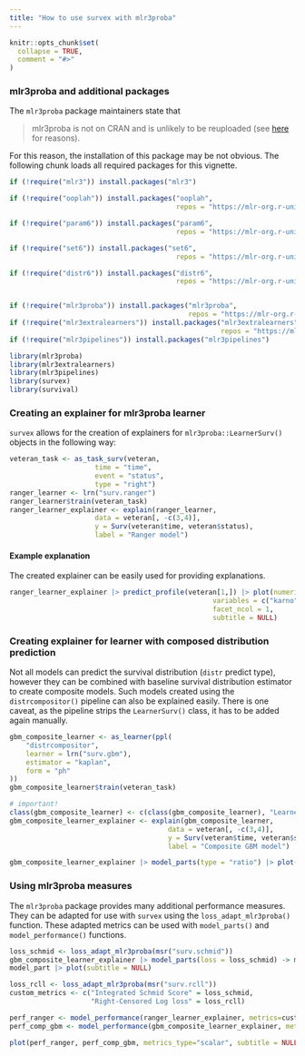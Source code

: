 ```yaml
---
title: "How to use survex with mlr3proba"
---
```


```r
knitr::opts_chunk$set(
  collapse = TRUE,
  comment = "#>"
)
```

### mlr3proba and additional packages 

The `mlr3proba` package maintainers state that 

> mlr3proba is not on CRAN and is unlikely to be reuploaded (see [here](https://twitter.com/RaphaelS101/status/1506321623250571265) for reasons). 

For this reason, the installation of this package may be not obvious. The following chunk loads all required packages for this vignette.

```r

if (!require("mlr3")) install.packages("mlr3")

if (!require("ooplah")) install.packages("ooplah",
                                         repos = "https://mlr-org.r-universe.dev")

if (!require("param6")) install.packages("param6",
                                         repos = "https://mlr-org.r-universe.dev")

if (!require("set6")) install.packages("set6",
                                         repos = "https://mlr-org.r-universe.dev")

if (!require("distr6")) install.packages("distr6",
                                         repos = "https://mlr-org.r-universe.dev")


if (!require("mlr3proba")) install.packages("mlr3proba",
                                            repos = "https://mlr-org.r-universe.dev")
if (!require("mlr3extralearners")) install.packages("mlr3extralearners",
                                                    repos = "https://mlr-org.r-universe.dev")
if (!require("mlr3pipelines")) install.packages("mlr3pipelines")

library(mlr3proba)
library(mlr3extralearners)
library(mlr3pipelines)
library(survex)
library(survival)
```

### Creating an explainer for mlr3proba learner

`survex` allows for the creation of explainers for `mlr3proba::LearnerSurv()` objects in the following way:

```r
veteran_task <- as_task_surv(veteran,
                     time = "time",
                     event = "status",
                     type = "right")
ranger_learner <- lrn("surv.ranger")	
ranger_learner$train(veteran_task)
ranger_learner_explainer <- explain(ranger_learner, 
                     data = veteran[, -c(3,4)],
                     y = Surv(veteran$time, veteran$status),
                     label = "Ranger model")
```

#### Example explanation 

The created explainer can be easily used for providing explanations.

```r
ranger_learner_explainer |> predict_profile(veteran[1,]) |> plot(numerical_plot_type = "contours",
                                                  variables = c("karno", "celltype"),
                                                  facet_ncol = 1,
                                                  subtitle = NULL)
```

### Creating explainer for learner with composed distribution prediction

Not all models can predict the survival distribution (`distr` predict type), however they can be combined with baseline survival distribution estimator to create composite models. Such models created using the `distrcompositor()` pipeline can also be explained easily. There is one caveat, as the pipeline strips the `LearnerSurv()` class, it has to be added again manually.

``` r
gbm_composite_learner <- as_learner(ppl(
    "distrcompositor",
    learner = lrn("surv.gbm"),
    estimator = "kaplan",
    form = "ph"
))
gbm_composite_learner$train(veteran_task)

# important!
class(gbm_composite_learner) <- c(class(gbm_composite_learner), "LearnerSurv") 
gbm_composite_learner_explainer <- explain(gbm_composite_learner,
                                       data = veteran[, -c(3,4)],
                                       y = Surv(veteran$time, veteran$status),
                                       label = "Composite GBM model")

gbm_composite_learner_explainer |> model_parts(type = "ratio") |> plot(subtitle = NULL)
```

### Using mlr3proba measures

The `mlr3proba` package provides many additional performance measures. They can be adapted for use with `survex` using the `loss_adapt_mlr3proba()` function. These adapted metrics can be used with `model_parts()` and `model_performance()` functions.
``` r
loss_schmid <- loss_adapt_mlr3proba(msr("surv.schmid"))
gbm_composite_learner_explainer |> model_parts(loss = loss_schmid) -> model_part
model_part |> plot(subtitle = NULL)
```

``` r
loss_rcll <- loss_adapt_mlr3proba(msr("surv.rcll"))
custom_metrics <- c("Integrated Schmid Score" = loss_schmid, 
                    "Right-Censored Log loss" = loss_rcll)

perf_ranger <- model_performance(ranger_learner_explainer, metrics=custom_metrics)
perf_comp_gbm <- model_performance(gbm_composite_learner_explainer, metrics=custom_metrics) 

plot(perf_ranger, perf_comp_gbm, metrics_type="scalar", subtitle = NULL)
```

